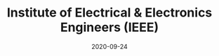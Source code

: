 ---
title: Institute of Electrical & Electronics Engineers (IEEE)
tag: MachineFi
status: publish
date: 2020-09-24
slug: IoTeX is Vice Chair of the IEEE Blockchain & IoT Standards Working Group 
website: https://www.prweb.com/releases/ieee_blockchain_iot_standards_working_group_appoints_iotex_head_of_cryptography_as_vice_chair/prweb17921245.htm
twitter:
logo: /img/Institute of Electrical & Electronics Engineers (IEEE).png
featured_img: https://wp.gcap1.iotex.io/wp-content/uploads/2020/10/ieee.jpg
telegram:
---